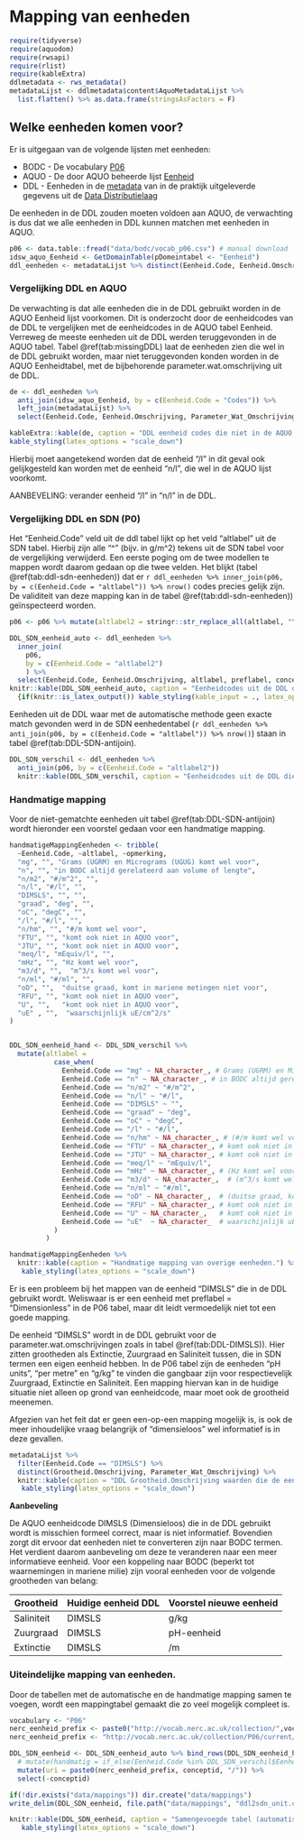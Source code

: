 # Mapping van eenheden

```r
require(tidyverse)
require(aquodom)
require(rwsapi)
require(rlist)
require(kableExtra)
ddlmetadata <- rws_metadata() 
metadataLijst <- ddlmetadata$content$AquoMetadataLijst %>%
  list.flatten() %>% as.data.frame(stringsAsFactors = F)
```

## Welke eenheden komen voor?

Er is uitgegaan van de volgende lijsten met eenheden:

-   BODC - De vocabulary [P06](https://vocab.nerc.ac.uk/search_nvs/P06/)
-   AQUO - De door AQUO beheerde lijst [Eenheid](https://www.aquo.nl/index.php/Id-04f4f467-021b-4218-baa8-9742ed977c61)
-   DDL - Eenheden in de [metadata]((https://rijkswaterstaat.github.io/wm-ws-dl/#ophalencatalogus)) van in de praktijk uitgeleverde gegevens uit de [Data Distributielaag](https://rijkswaterstaat.github.io/wm-ws-dl/#introduction)

De eenheden in de DDL zouden moeten voldoen aan AQUO, de verwachting is dus dat we alle eenheden in DDL kunnen matchen met eenheden in AQUO.

```r

p06 <- data.table::fread("data/bodc/vocab_p06.csv") # manual download
idsw_aquo_Eenheid <- GetDomainTable(pDomeintabel <- "Eenheid")
ddl_eenheden <- metadataLijst %>% distinct(Eenheid.Code, Eenheid.Omschrijving)
```

### Vergelijking DDL en AQUO

De verwachting is dat alle eenheden die in de DDL gebruikt worden in de AQUO Eenheid lijst voorkomen. Dit is onderzocht door de eenheidcodes van de DDL te vergelijken met de eenheidcodes in de AQUO tabel Eenheid. Verreweg de meeste eenheden uit de DDL werden teruggevonden in de AQUO tabel. Tabel \@ref(tab:missingDDL) laat de eenheden zien die wel in de DDL gebruikt worden, maar niet teruggevonden konden worden in de AQUO Eenheidtabel, met de bijbehorende parameter.wat.omschrijving uit de DDL.

```r
de <- ddl_eenheden %>% 
  anti_join(idsw_aquo_Eenheid, by = c(Eenheid.Code = "Codes")) %>%
  left_join(metadataLijst) %>%
  select(Eenheid.Code, Eenheid.Omschrijving, Parameter_Wat_Omschrijving)

kableExtra::kable(de, caption = "DDL eenheid codes die niet in de AQUO eenheid lijst voorkomen.") %>%
kable_styling(latex_options = "scale_down")

```

::: rmdnote
Hierbij moet aangetekend worden dat de eenheid "/l" in dit geval ook gelijkgesteld kan worden met de eenheid "n/l", die wel in de AQUO lijst voorkomt.

AANBEVELING: verander eenheid "/l" in "n/l" in de DDL.
:::

### Vergelijking DDL en SDN (P0)

Het "Eenheid.Code" veld uit de ddl tabel lijkt op het veld "altlabel" uit de SDN tabel. Hierbij zijn alle "\^" (bijv. in g/m\^2) tekens uit de SDN tabel voor de vergelijking verwijderd. Een eerste poging om de twee modellen te mappen wordt daarom gedaan op die twee velden. Het blijkt (tabel \@ref(tab:ddl-sdn-eenheden)) dat er `r ddl_eenheden %>% inner_join(p06, by = c(Eenheid.Code = "altlabel")) %>% nrow()` codes precies gelijk zijn. De validiteit van deze mapping kan in de tabel \@ref(tab:ddl-sdn-eenheden)) geïnspecteerd worden.

```r

p06 <- p06 %>% mutate(altlabel2 = stringr::str_replace_all(altlabel, "\\^", ""))

DDL_SDN_eenheid_auto <- ddl_eenheden %>% 
  inner_join(
    p06, 
    by = c(Eenheid.Code = "altlabel2")
    ) %>% 
  select(Eenheid.Code, Eenheid.Omschrijving, altlabel, preflabel, conceptid)
knitr::kable(DDL_SDN_eenheid_auto, caption = "Eenheidcodes uit de DDL die direct vergelijkbaar zijn met de eenheidcodes uit de SDN tabel (veldnaam altlabel).") %>%
  {if(knitr::is_latex_output()) kable_styling(kable_input = ., latex_options = "scale_down") else .}

```

Eenheden uit de DDL waar met de automatische methode geen exacte match gevonden werd in de SDN eenhedentabel (`r ddl_eenheden %>% anti_join(p06, by = c(Eenheid.Code = "altlabel")) %>% nrow()`) staan in tabel \@ref(tab:DDL-SDN-antijoin).

```r
DDL_SDN_verschil <- ddl_eenheden %>% 
  anti_join(p06, by = c(Eenheid.Code = "altlabel2"))
  knitr::kable(DDL_SDN_verschil, caption = "Eenheidcodes uit de DDL die niet direct vergelijkbaar zijn met de eenheidcodes uit de SDN tabel (veldnaam altlabel).") 
```

### Handmatige mapping

Voor de niet-gematchte eenheden uit tabel \@ref(tab:DDL-SDN-antijoin) wordt hieronder een voorstel gedaan voor een handmatige mapping.

```r

handmatigeMappingEenheden <- tribble(
  ~Eenheid.Code, ~altlabel, ~opmerking,
  "mg", "", "Grams (UGRM) en Micrograms (UGUG) komt wel voor",
  "n", "", "in BODC altijd gerelateerd aan volume of lengte",
  "n/m2", "#/m^2", "",
  "n/l", "#/l", "",
  "DIMSLS", "", "",
  "graad", "deg", "",
  "oC", "degC", "",
  "/l", "#/l", "",
  "n/hm", "", "#/m komt wel voor",
  "FTU", "", "komt ook niet in AQUO voor",
  "JTU", "", "komt ook niet in AQUO voor",
  "meq/l", "mEquiv/l", "",
  "mHz", "", "Hz komt wel voor",
  "m3/d", "",  "m^3/s komt wel voor",
  "n/ml", "#/ml", "",
  "oD", "",  "duitse graad, komt in mariene metingen niet voor",
  "RFU", "", "komt ook niet in AQUO voor",
  "U", "",   "komt ook niet in AQUO voor",
  "uE" , "",  "waarschijnlijk uE/cm^2/s"
)


DDL_SDN_eenheid_hand <- DDL_SDN_verschil %>%
  mutate(altlabel = 
           case_when(
             Eenheid.Code == "mg" ~ NA_character_, # Grams (UGRM) en Micrograms (UGUG) komt wel voor
             Eenheid.Code == "n" ~ NA_character_, # in BODC altijd gerelateerd aan volume of lengte
             Eenheid.Code == "n/m2" ~ "#/m^2",
             Eenheid.Code == "n/l" ~ "#/l",
             Eenheid.Code == "DIMSLS" ~ "",
             Eenheid.Code == "graad" ~ "deg",
             Eenheid.Code == "oC" ~ "degC",
             Eenheid.Code == "/l" ~ "#/l",
             Eenheid.Code == "n/hm" ~ NA_character_, # (#/m komt wel voor)
             Eenheid.Code == "FTU" ~ NA_character_, # komt ook niet in AQUO voor
             Eenheid.Code == "JTU" ~ NA_character_, # komt ook niet in AQUO voor
             Eenheid.Code == "meq/l" ~ "mEquiv/l",
             Eenheid.Code == "mHz" ~ NA_character_, # (Hz komt wel voor)
             Eenheid.Code == "m3/d" ~ NA_character_,  # (m^3/s komt wel voor)
             Eenheid.Code == "n/ml" ~ "#/ml",
             Eenheid.Code == "oD" ~ NA_character_,  # (duitse graad, komt in mariene metingen niet voor)
             Eenheid.Code == "RFU" ~ NA_character_, # komt ook niet in AQUO voor
             Eenheid.Code == "U" ~ NA_character_,   # komt ook niet in AQUO voor
             Eenheid.Code == "uE"  ~ NA_character_  # waarschijnlijk uE/cm^2/s, vraag is of het voorkomt in marien milieu
           )
         )

handmatigeMappingEenheden %>%
  knitr::kable(caption = "Handmatige mapping van overige eenheden.") %>%
   kable_styling(latex_options = "scale_down")
```

Er is een probleem bij het mappen van de eenheid "DIMSLS" die in de DDL gebruikt wordt. Weliswaar is er een eenheid met preflabel = "Dimensionless" in de P06 tabel, maar dit leidt vermoedelijk niet tot een goede mapping.

De eenheid "DIMSLS" wordt in de DDL gebruikt voor de parameter.wat.omschrijvingen zoals in tabel \@ref(tab:DDL-DIMSLS)). Hier zitten grootheden als Extinctie, Zuurgraad en Saliniteit tussen, die in SDN termen een eigen eenheid hebben. In de P06 tabel zijn de eenheden "pH units", "per metre" en "g/kg" te vinden die gangbaar zijn voor respectievelijk Zuurgraad, Extinctie en Saliniteit. Een mapping hiervan kan in de huidige situatie niet alleen op grond van eenheidcode, maar moet ook de grootheid meenemen.

Afgezien van het feit dat er geen een-op-een mapping mogelijk is, is ook de meer inhoudelijke vraag belangrijk of "dimensieloos" wel informatief is in deze gevallen.

```r
metadataLijst %>% 
  filter(Eenheid.Code == "DIMSLS") %>%
  distinct(Grootheid.Omschrijving, Parameter_Wat_Omschrijving) %>% 
  knitr::kable(caption = "DDL Grootheid.Omschrijving waarden die de eenheid DIMSLS hebben. ") %>%
   kable_styling(latex_options = "scale_down")
```

::: rmdnote
**Aanbeveling**

De AQUO eenheidcode DIMSLS (Dimensieloos) die in de DDL gebruikt wordt is misschien formeel correct, maar is niet informatief. Bovendien zorgt dit ervoor dat eenheden niet te converteren zijn naar BODC termen. Het verdient daarom aanbeveling om deze te veranderen naar een meer informatieve eenheid. Voor een koppeling naar BODC (beperkt tot waarnemingen in mariene milie) zijn vooral eenheden voor de volgende grootheden van belang:

| Grootheid  | Huidige eenheid DDL | Voorstel nieuwe eenheid |
|------------|---------------------|-------------------------|
| Saliniteit | DIMSLS              | g/kg                    |
| Zuurgraad  | DIMSLS              | pH-eenheid              |
| Extinctie  | DIMSLS              | /m                      |
:::

### Uiteindelijke mapping van eenheden.

Door de tabellen met de automatische en de handmatige mapping samen te voegen, wordt een mappingtabel gemaakt die zo veel mogelijk compleet is.

```r
vocabulary <- "P06"
nerc_eenheid_prefix <- paste0("http://vocab.nerc.ac.uk/collection/",vocabulary,"/current/")
nerc_eenheid_prefix <- "http://vocab.nerc.ac.uk/collection/P06/current/"

DDL_SDN_eenheid <- DDL_SDN_eenheid_auto %>% bind_rows(DDL_SDN_eenheid_hand) %>%
  # mutate(handmatig = if_else(Eenheid.Code %in% DDL_SDN_verschil$Eenheid.Code, TRUE, FALSE))%>%
  mutate(uri = paste0(nerc_eenheid_prefix, conceptid, "/")) %>% 
  select(-conceptid)

if(!dir.exists("data/mappings")) dir.create("data/mappings")
write_delim(DDL_SDN_eenheid, file.path("data/mappings", "ddl2sdn_unit.csv"), delim = ";")

knitr::kable(DDL_SDN_eenheid, caption = "Samengevoegde tabel (automatisch en handmatig gematcht. ") %>%
   kable_styling(latex_options = "scale_down")

```
